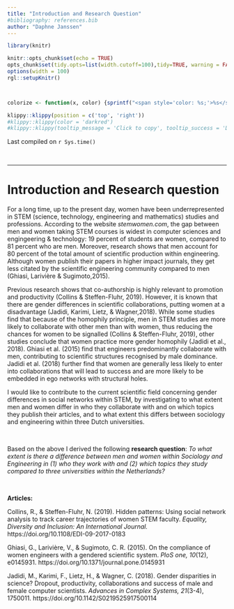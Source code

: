 ```yaml
---
title: "Introduction and Research Question"
#bibliography: references.bib
author: "Daphne Janssen"
---
```




```r
library(knitr)

knitr::opts_chunk$set(echo = TRUE)
opts_chunk$set(tidy.opts=list(width.cutoff=100),tidy=TRUE, warning = FALSE, message = FALSE,comment = "#>", cache=TRUE, class.source=c("test"), class.output=c("test2"))
options(width = 100)
rgl::setupKnitr()



colorize <- function(x, color) {sprintf("<span style='color: %s;'>%s</span>", color, x) }

```

```r
klippy::klippy(position = c('top', 'right'))
#klippy::klippy(color = 'darkred')
#klippy::klippy(tooltip_message = 'Click to copy', tooltip_success = 'Done')
```

Last compiled on `r Sys.time()`

<!---
Last compiled on `r format(Sys.time(), '%B, %Y')`
--->

<br>

----

# Introduction and Research question

For a long time, up to the present day, women have been underrepresented in STEM (science, technology, engineering and mathematics) studies and professions. According to the website *stemwomen.com*, the gap between men and women taking STEM courses is widest in computer sciences and engingeering & technology: 19 percent of students are women, compared to 81 percent who are men. Moreover, research shows that men account for 80 percent of the total amount of scientific production within engineering. Although women publish their papers in higher impact journals, they get less citated by the scientific engineering community compared to men (Ghiasi, Larivière & Sugimoto,2015).

Previous research shows that co-authorship is highly relevant to promotion and productivity (Collins & Steffen-Fluhr, 2019). However, it is known that there are gender differences in scientific collaborations, putting women at a disadvantage (Jadidi, Karimi, Lietz, & Wagner,2018). While some studies find that because of the homophily principle, men in STEM studies are more likely to collaborate with other men than with women, thus reducing the chances for women to be signalled (Collins & Steffen-Fluhr, 2019), other studies conclude that women practice more gender homophily (Jadidi et al., 2018). Ghiasi et al. (2015) find that engineers predominantly collaborate with men, contributing to scientific structures recognised by male dominance. Jadidi et al. (2018) further find that women are generally less likely to enter into collaborations that will lead to success and are more likely to be embedded in ego networks with structural holes. 


I would like to contribute to the current scientific field concerning gender differences in social networks within STEM, by investigating to what extent men and women differ in who they collaborate with and on which topics they publish their articles, and to what extent this differs between sociology and engineering within three Dutch universities.

<br> 

Based on the above I derived the following **research question**: 
*To what extent is there a difference between men and women within Sociology and Engineering in (1) who they work with and (2) which topics they study compared to three universities within the Netherlands?*

<br>

**Articles:** 

Collins, R., & Steffen-Fluhr, N. (2019). Hidden patterns: Using social network analysis to track career trajectories of women STEM faculty. *Equality, Diversity and Inclusion: An International Journal.* https://doi.org/10.1108/EDI-09-2017-0183

Ghiasi, G., Larivière, V., & Sugimoto, C. R. (2015). On the compliance of women engineers with a gendered scientific system. *PloS one, 10*(12), e0145931. https://doi.org/10.1371/journal.pone.0145931

Jadidi, M., Karimi, F., Lietz, H., & Wagner, C. (2018). Gender disparities in science? Dropout, productivity, collaborations and success of male and female computer scientists. *Advances in Complex Systems, 21*(3-4), 1750011. https://doi.org/10.1142/S0219525917500114


